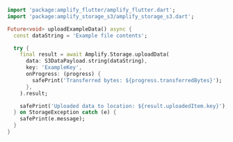 ```dart
import 'package:amplify_flutter/amplify_flutter.dart';
import 'package:amplify_storage_s3/amplify_storage_s3.dart';

Future<void> uploadExampleData() async {
  const dataString = 'Example file contents';

  try {
    final result = await Amplify.Storage.uploadData(
      data: S3DataPayload.string(dataString),
      key: 'ExampleKey',
      onProgress: (progress) {
        safePrint('Transferred bytes: ${progress.transferredBytes}');
      },
    ).result;

    safePrint('Uploaded data to location: ${result.uploadedItem.key}');
  } on StorageException catch (e) {
    safePrint(e.message);
  }
}
```